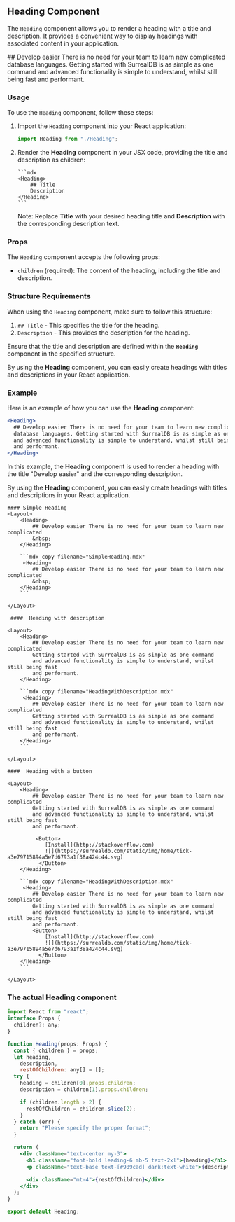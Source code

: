 
<ScreenShotButton tagName="main" />

## Heading Component

The `Heading` component allows you to render a heading with a title and description. It provides a convenient way to display headings with associated content in your application.

<div style={{ marginTop: "30px" }} />
<Heading>
  ## Develop easier There is no need for your team to learn new complicated
  database languages. Getting started with SurrealDB is as simple as one command
  and advanced functionality is simple to understand, whilst still being fast
  and performant.
</Heading>

### Usage

To use the `Heading` component, follow these steps:

1.  Import the `Heading` component into your React application:

    ```jsx
    import Heading from "./Heading";
    ```

2.  Render the **Heading** component in your JSX code, providing the title and description as children:

        ```mdx
        <Heading>
            ## Title
            Description
        </Heading>
        ```

    Note: Replace **Title** with your desired heading title and **Description** with the corresponding description text.

### Props

The `Heading` component accepts the following props:

- `children` (required): The content of the heading, including the title and description.

### Structure Requirements

When using the `Heading` component, make sure to follow this structure:

1. `## Title` - This specifies the title for the heading.
2. `Description` - This provides the description for the heading.

Ensure that the title and description are defined within the **`Heading`** component in the specified structure.

By using the **Heading** component, you can easily create headings with titles and descriptions in your React application.

### Example

Here is an example of how you can use the **Heading** component:

```jsx copy
<Heading>
  ## Develop easier There is no need for your team to learn new complicated
  database languages. Getting started with SurrealDB is as simple as one command
  and advanced functionality is simple to understand, whilst still being fast
  and performant.
</Heading>
```

In this example, the **Heading** component is used to render a heading with the title "Develop easier" and the corresponding description.

By using the **Heading** component, you can easily create headings with titles and descriptions in your React application.

    #### Simple Heading
    <Layout>
        <Heading>
            ## Develop easier There is no need for your team to learn new complicated
            &nbsp;
        </Heading>

        ```mdx copy filename="SimpleHeading.mdx"
         <Heading>
            ## Develop easier There is no need for your team to learn new complicated
            &nbsp;
        </Heading>
        ```

    </Layout>

     ####  Heading with description

    <Layout>
        <Heading>
            ## Develop easier There is no need for your team to learn new complicated
            Getting started with SurrealDB is as simple as one command
            and advanced functionality is simple to understand, whilst still being fast
            and performant.
        </Heading>

        ```mdx copy filename="HeadingWithDescription.mdx"
         <Heading>
            ## Develop easier There is no need for your team to learn new complicated
            Getting started with SurrealDB is as simple as one command
            and advanced functionality is simple to understand, whilst still being fast
            and performant.
        </Heading>
        ```

    </Layout>

    ####  Heading with a button

    <Layout>
        <Heading>
            ## Develop easier There is no need for your team to learn new complicated
            Getting started with SurrealDB is as simple as one command
            and advanced functionality is simple to understand, whilst still being fast
            and performant.

             <Button>
                [Install](http://stackoverflow.com)
                ![](https://surrealdb.com/static/img/home/tick-a3e79715894a5e7d6793a1f38a424c44.svg)
              </Button>
        </Heading>

        ```mdx copy filename="HeadingWithDescription.mdx"
         <Heading>
            ## Develop easier There is no need for your team to learn new complicated
            Getting started with SurrealDB is as simple as one command
            and advanced functionality is simple to understand, whilst still being fast
            and performant.
            <Button>
                [Install](http://stackoverflow.com)
                ![](https://surrealdb.com/static/img/home/tick-a3e79715894a5e7d6793a1f38a424c44.svg)
              </Button>
        </Heading>
        ```

    </Layout>

### The actual Heading component

```jsx copy filename="Heading.tsx"
import React from "react";
interface Props {
  children?: any;
}

function Heading(props: Props) {
  const { children } = props;
  let heading,
    description,
    restOfChildren: any[] = [];
  try {
    heading = children[0].props.children;
    description = children[1].props.children;

    if (children.length > 2) {
      restOfChildren = children.slice(2);
    }
  } catch (err) {
    return "Please specify the proper format";
  }

  return (
    <div className="text-center my-3">
      <h1 className="font-bold leading-6 mb-5 text-2xl">{heading}</h1>
      <p className="text-base text-[#989cad] dark:text-white">{description}</p>

      <div className="mt-4">{restOfChildren}</div>
    </div>
  );
}

export default Heading;
```
